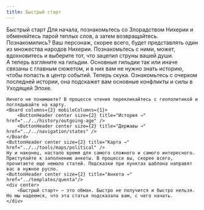 ```yaml
---
title: Быстрый старт
---
```


<NiheriaHeading center size={1}>Быстрый старт</NiheriaHeading>
<BlockquoteBox text>
    Для начала, познакомьтесь со Злорадством Нихерии и обменяйтесь парой теплых слов, а затем возвращайтесь.  
    <ButtonHeader center size={1} title="О Ролевой" href="../about"/>
    Познакомились? Ваш персонаж, скорее всего, будет представлять один из множества народов Нихерии. Познакомьтесь с ними, может, вдохновитесь и выберите тот, что зацепил струны вашей души.   
    <ButtonHeader center size={2} title="Народы Нихерии →" href="../../guidebook/races" />
    А теперь взгляните на гильдии. Основные гильдии так или иначе связаны с главным сюжетом, и в них вам не нужно знать историю, чтобы попасть в центр событий.
    <ButtonHeader center size={2} title="Гильдии →" href="../../guidebook/guilds" />
    Теперь скука. Ознакомьтесь с очерком последней истории, она подскажет вам основные конфликты и силы в Уходящей Эпохе.

    Ничего не понимаете? В процессе чтения перекликайтесь с геополитикой и поглядывайте на карту.
    <Board columns={2} mobileColumns={1}>
        <ButtonHeader center size={2} title="История →" href="../../history/outgoing-age" />
        <ButtonHeader center size={2} title="Державы →" href="../../navigation/states" />
    </Board>
    <ButtonHeader center size={2} title="Карта →" href="../../tools/maps/political" />
    Ну и наконец, настало время для самого сложного и самого интересного. Приступайте к заполнению анкеты. В процессе вы, скорее всего, прочитаете еще немало статей. Подсказки при пунктах шаблона направят вас в нужное русло.
    <ButtonHeader center size={2} title="Анкета →" href="../templates/quenta"/>
    <div center>
        «Быстрый старт» — это обман. Быстро не получится и быстро нельзя. Но мы надеемся, что эта статья подсказала вам, с чего начать.
    </div>
</BlockquoteBox>